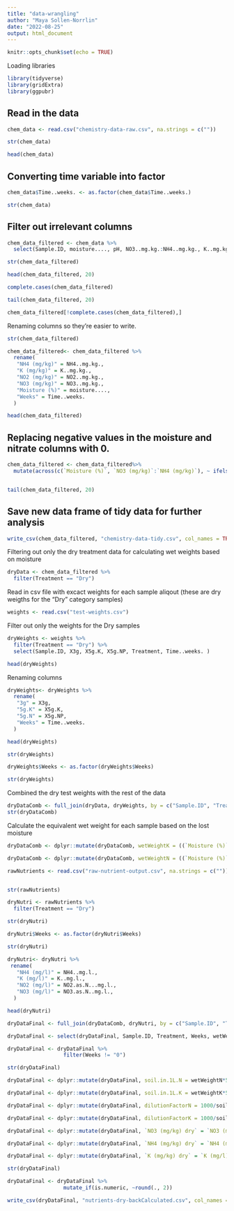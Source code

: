 ```yaml
---
title: "data-wrangling"
author: "Maya Sollen-Norrlin"
date: "2022-08-25"
output: html_document
---
```


```r
knitr::opts_chunk$set(echo = TRUE)
```


Loading libraries   
```r

library(tidyverse)
library(gridExtra)
library(ggpubr)
```


## Read in the data
```r

chem_data <- read.csv("chemistry-data-raw.csv", na.strings = c(""))

```

 

```r

str(chem_data)


```

```r
head(chem_data)

```
## Converting time variable into factor
```r

chem_data$Time..weeks. <- as.factor(chem_data$Time..weeks.)

```

```r

str(chem_data)

```
## Filter out irrelevant columns
```r

chem_data_filtered <- chem_data %>%
  select(Sample.ID, moisture...., pH, NO3..mg.kg.:NH4..mg.kg., K..mg.kg.:Time..weeks.)

str(chem_data_filtered)
```


```r
head(chem_data_filtered, 20)
```


```r

complete.cases(chem_data_filtered)

```

```r

tail(chem_data_filtered, 20)
```



```r


chem_data_filtered[!complete.cases(chem_data_filtered),]


```


Renaming columns so they're easier to write.
```r

str(chem_data_filtered)

```

```r
chem_data_filtered<- chem_data_filtered %>% 
  rename(
   "NH4 (mg/kg)" = NH4..mg.kg.,
   "K (mg/kg)" = K..mg.kg.,
   "NO2 (mg/kg)" = NO2..mg.kg.,
   "NO3 (mg/kg)" = NO3..mg.kg.,
   "Moisture (%)" = moisture....,
   "Weeks" = Time..weeks.
  )

head(chem_data_filtered)


```



## Replacing negative values in the moisture and nitrate columns with 0. 
```r

chem_data_filtered <- chem_data_filtered%>% 
  mutate(across(c(`Moisture (%)`, `NO3 (mg/kg)`:`NH4 (mg/kg)`), ~ ifelse(.x<0, 0, .x)))


tail(chem_data_filtered, 20)
```
## Save new data frame of tidy data for further analysis
```r

write_csv(chem_data_filtered, "chemistry-data-tidy.csv", col_names = TRUE, na = "")

```


Filtering out only the dry treatment data for calculating wet weights based on moisture
```r

dryData <- chem_data_filtered %>%
  filter(Treatment == "Dry")

```

Read in csv file with excact weights for each sample aliqout (these are dry weigths for the "Dry" category samples)
```r

weights <- read.csv("test-weights.csv")

```

Filter out only the weights for the Dry samples
```r

dryWeights <- weights %>%
  filter(Treatment == "Dry") %>%
  select(Sample.ID, X3g, X5g.K, X5g.NP, Treatment, Time..weeks. )

head(dryWeights)
```
Renaming columns
```r
dryWeights<- dryWeights %>% 
  rename(
   "3g" = X3g,
   "5g.K" = X5g.K,
   "5g.N" = X5g.NP,
   "Weeks" = Time..weeks.
  )

head(dryWeights)
```

```r
str(dryWeights)
```

```r

dryWeights$Weeks <- as.factor(dryWeights$Weeks)

str(dryWeights)
```
Combined the dry test weights with the rest of the data
```r

dryDataComb <- full_join(dryData, dryWeights, by = c("Sample.ID", "Treatment", "Weeks"))
str(dryDataComb)
```
Calculate the equivalent wet weight for each sample based on the lost moisture
```r

dryDataComb <- dplyr::mutate(dryDataComb, wetWeightK = ((`Moisture (%)`/100)*`5g.K`)+`5g.K`)

```

```r

dryDataComb <- dplyr::mutate(dryDataComb, wetWeightN = ((`Moisture (%)`/100)*`5g.N`)+`5g.N`)

```



```r

rawNutrients <- read.csv("raw-nutrient-output.csv", na.strings = c(""))


str(rawNutrients)

```

```r

dryNutri <- rawNutrients %>%
  filter(Treatment == "Dry") 

str(dryNutri)
```

```r
dryNutri$Weeks <- as.factor(dryNutri$Weeks)

str(dryNutri)

```

```r
dryNutri<- dryNutri %>% 
 rename(
   "NH4 (mg/l)" = NH4..mg.l.,
   "K (mg/l)" = K..mg.l.,
   "NO2 (mg/l)" = NO2.as.N...mg.l.,
   "NO3 (mg/l)" = NO3.as.N..mg.l.,
  )

head(dryNutri)
```

```r

dryDataFinal <- full_join(dryDataComb, dryNutri, by = c("Sample.ID", "Treatment", "Weeks"))

dryDataFinal <- select(dryDataFinal, Sample.ID, Treatment, Weeks, wetWeightK:`K (mg/l)`)

dryDataFinal <- dryDataFinal %>%
                  filter(Weeks != "0")

str(dryDataFinal)
```


```r

dryDataFinal <- dplyr::mutate(dryDataFinal, soil.in.1L.N = wetWeightN*50)

dryDataFinal <- dplyr::mutate(dryDataFinal, soil.in.1L.K = wetWeightK*50)

dryDataFinal <- dplyr::mutate(dryDataFinal, dilutionFactorN = 1000/soil.in.1L.N)

dryDataFinal <- dplyr::mutate(dryDataFinal, dilutionFactorK = 1000/soil.in.1L.K)

dryDataFinal <- dplyr::mutate(dryDataFinal, `NO3 (mg/kg) dry` = `NO3 (mg/l)`*dilutionFactorN)

dryDataFinal <- dplyr::mutate(dryDataFinal, `NH4 (mg/kg) dry` = `NH4 (mg/l)`*dilutionFactorN)

dryDataFinal <- dplyr::mutate(dryDataFinal, `K (mg/kg) dry` = `K (mg/l)`*dilutionFactorK)

str(dryDataFinal)
```

```r

dryDataFinal <- dryDataFinal %>% 
                  mutate_if(is.numeric, ~round(., 2))

```


```r

write_csv(dryDataFinal, "nutrients-dry-backCalculated.csv", col_names = TRUE, na = "")

```